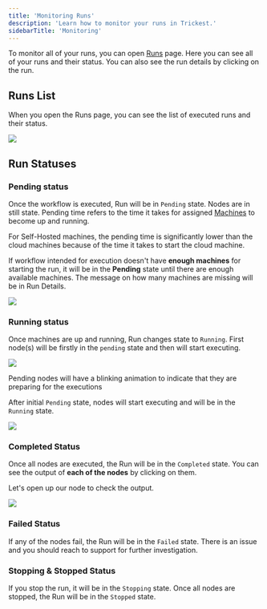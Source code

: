 ```yaml
---
title: 'Monitoring Runs'
description: 'Learn how to monitor your runs in Trickest.'
sidebarTitle: 'Monitoring'
---
```


To monitor all of your runs, you can open [Runs](https://trickest.io/dashboard/runs) page. Here you can see all of your runs and their status. You can also see the run details by clicking on the run.

## Runs List

When you open the Runs page, you can see the list of executed runs and their status.

<Frame>
    <img src='/images/tutorials/tutorials-runs-list.png'/>
</Frame>

## Run Statuses


### Pending status

Once the workflow is executed, Run will be in `Pending` state. Nodes are in still state. Pending time refers to the time it takes for assigned [Machines](../../user-guides/concepts/runs/machines) to become up and running.

<Tip>For Self-Hosted machines, the pending time is significantly lower than the cloud machines because of the time it takes to start the cloud machine.</Tip>

If workflow intended for execution doesn't have **enough machines** for starting the run, it will be in the **Pending** state until there are enough available machines. The message on how many machines are missing will be in Run Details.

<Frame>
    <img src='/images/tutorials/tutorials-missing-machines.png'/>
</Frame>

### Running status

Once machines are up and running, Run changes state to `Running`. First node(s) will be firstly in the `pending` state and then will start executing.

<Frame>
    <img src='/images/tutorials/tutorials-running-node.gif'/>
</Frame>

<Tip>Pending nodes will have a blinking animation to indicate that they are preparing for the executions</Tip>

After initial `Pending` state, nodes will start executing and will be in the `Running` state.

<Frame>
    <img src='/images/tutorials/nodes-running-state.gif'/>
</Frame>

### Completed Status

Once all nodes are executed, the Run will be in the `Completed` state. You can see the output of **each of the nodes** by clicking on them.

Let's open up our node to check the output.

<Frame>
    <img src='/images/tutorials/tutorials-nodes-completed-output.gif'/>
</Frame>

### Failed Status

If any of the nodes fail, the Run will be in the `Failed` state. There is an issue and you should reach to support for further investigation.

### Stopping & Stopped Status

If you stop the run, it will be in the `Stopping` state. Once all nodes are stopped, the Run will be in the `Stopped` state.



